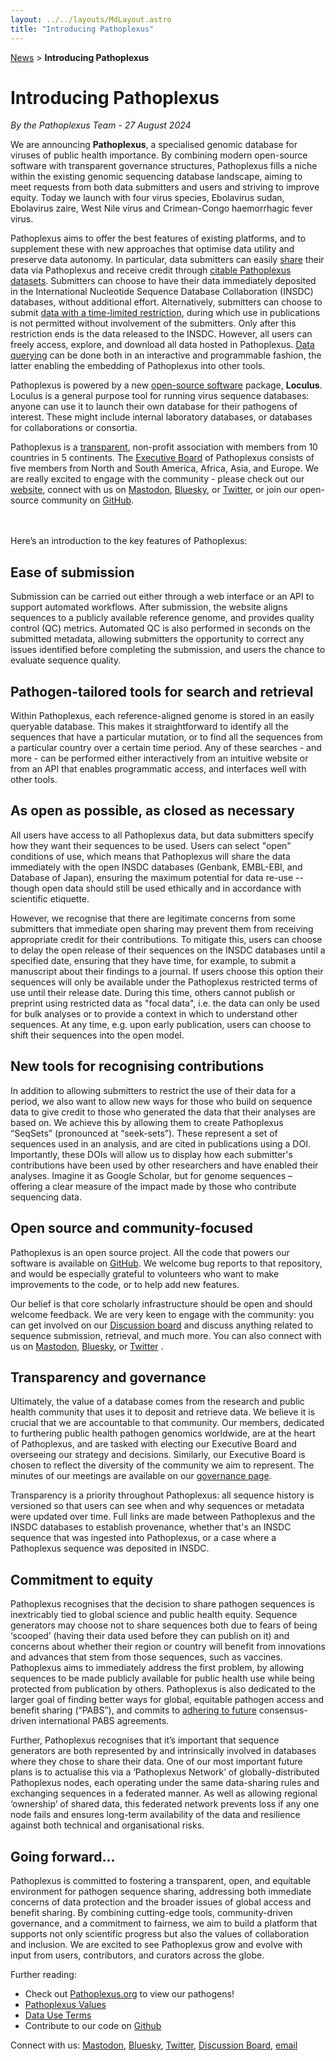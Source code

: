 ```yaml
---
layout: ../../layouts/MdLayout.astro
title: "Introducing Pathoplexus"
---
```


<div>
    <a href="/news">News</a> > <b>Introducing Pathoplexus</b>
</div>

# Introducing Pathoplexus

*By the Pathoplexus Team - 27 August 2024*

We are announcing **Pathoplexus**, a specialised genomic database for viruses of public health importance. By combining modern open-source software with transparent governance structures, Pathoplexus fills a niche within the existing genomic sequencing database landscape, aiming to meet requests from both data submitters and users and striving to improve equity. Today we launch with four virus species, Ebolavirus sudan, Ebolavirus zaire, West Nile virus and Crimean-Congo haemorrhagic fever virus.

Pathoplexus aims to offer the best features of existing platforms, and to supplement these with new approaches that optimise data utility and preserve data autonomy. In particular, data submitters can easily [share](#ease-of-submission) their data via Pathoplexus and receive credit through [citable Pathoplexus datasets](#new-tools-for-recognising-contributions). Submitters can choose to have their data immediately deposited in the International Nucleotide Sequence Database Collaboration (INSDC) databases, without additional effort. Alternatively, submitters can choose to submit [data with a time-limited restriction](#as-open-as-possible-as-closed-as-necessary), during which use in publications is not permitted without involvement of the submitters. Only after this restriction ends is the data released to the INSDC. However, all users can freely access, explore, and download all data hosted in Pathoplexus. [Data querying](#pathogen-tailored-tools-for-search-and-retrieval) can be done both in an interactive and programmable fashion, the latter enabling the embedding of Pathoplexus into other tools.

Pathoplexus is powered by a new [open-source software](#open-source-and-community-focused) package, **Loculus**. Loculus is a general purpose tool for running virus sequence databases: anyone can use it to launch their own database for their pathogens of interest. These might include internal laboratory databases, or databases for collaborations or consortia.

Pathoplexus is a [transparent](#transparency-and-governance), non-profit association with members from 10 countries in 5 continents. The [Executive Board](/about/eb) of Pathoplexus consists of five members from North and South America, Africa, Asia, and Europe. We are really excited to engage with the community - please check out our [website](https://pathoplexus.org), connect with us on [Mastodon](https://mstdn.science/@pathoplexus), [Bluesky](https://bsky.app/profile/pathoplexus.org), or [Twitter](https://x.com/pathoplexus), or join our open-source community on [GitHub](https://github.com/pathoplexus/pathoplexus).

<br></br>
Here’s an introduction to the key features of Pathoplexus:

## Ease of submission

Submission can be carried out either through a web interface or an API to support automated workflows. After submission, the website aligns sequences to a publicly available reference genome, and provides quality control (QC) metrics. Automated QC is also performed in seconds on the submitted metadata, allowing submitters the opportunity to correct any issues identified before completing the submission, and users the chance to evaluate sequence quality.

## Pathogen-tailored tools for search and retrieval

Within Pathoplexus, each reference-aligned genome is stored in an easily queryable database. This makes it straightforward to identify all the sequences that have a particular mutation, or to find all the sequences from a particular country over a certain time period. Any of these searches - and more - can be performed either interactively from an intuitive website or from an API that enables programmatic access, and interfaces well with other tools.

## As open as possible, as closed as necessary

All users have access to all Pathoplexus data, but data submitters specify how they want their sequences to be used. Users can select "open" conditions of use, which means that Pathoplexus will share the data immediately with the open INSDC databases (Genbank, EMBL-EBI, and Database of Japan), ensuring the maximum potential for data re-use -- though open data should still be used ethically and in accordance with scientific etiquette. 

However, we recognise that there are legitimate concerns from some submitters that immediate open sharing may prevent them from receiving appropriate credit for their contributions. To mitigate this, users can choose to delay the open release of their sequences on the INSDC databases until a specified date, ensuring that they have time, for example, to submit a manuscript about their findings to a journal. If users choose this option their sequences will only be available under the Pathoplexus restricted terms of use until their release date. During this time, others cannot publish or preprint using restricted data as "focal data", i.e. the data can only be used for bulk analyses or to provide a context in which to understand other sequences. At any time, e.g. upon early publication, users can choose to shift their sequences into the open model.

## New tools for recognising contributions

In addition to allowing submitters to restrict the use of their data for a period, we also want to allow new ways for those who build on sequence data to give credit to those who generated the data that their analyses are based on. We achieve this by allowing them to create Pathoplexus “SeqSets” (pronounced at “seek-sets”). These represent a set of sequences used in an analysis, and are cited in publications using a DOI. Importantly, these DOIs will allow us to display how each submitter's contributions have been used by other researchers and have enabled their analyses. Imagine it as Google Scholar, but for genome sequences – offering a clear measure of the impact made by those who contribute sequencing data.

## Open source and community-focused

Pathoplexus is an open source project. All the code that powers our software is available on [GitHub](https://github.com/pathoplexus/pathoplexus). We welcome bug reports to that repository, and would be especially grateful to volunteers who want to make improvements to the code, or to help add new features.

Our belief is that core scholarly infrastructure should be open and should welcome feedback. We are very keen to engage with the community: you can get involved on our [Discussion board](https://discussion.pathoplexus.org) and discuss anything related to sequence submission, retrieval, and much more. You can also connect with us on [Mastodon](https://mstdn.science/@pathoplexus), [Bluesky](https://bsky.app/profile/pathoplexus.org), or [Twitter](https://x.com/pathoplexus) .

## Transparency and governance

Ultimately, the value of a database comes from the research and public health community that uses it to deposit and retrieve data. We believe it is crucial that we are accountable to that community. Our members, dedicated to furthering public health pathogen genomics worldwide, are at the heart of Pathoplexus, and are tasked with electing our Executive Board and overseeing our strategy and decisions. Similarly, our Executive Board is chosen to reflect the diversity of the community we aim to represent. The minutes of our meetings are available on our [governance page](/about/governance).

Transparency is a priority throughout Pathoplexus: all sequence history is versioned so that users can see when and why sequences or metadata were updated over time. Full links are made between Pathoplexus and the INSDC databases to establish provenance, whether that's an INSDC sequence that was ingested into Pathoplexus, or a case where a Pathoplexus sequence was deposited in INSDC.

## Commitment to equity

Pathoplexus recognises that the decision to share pathogen sequences is inextricably tied to global science and public health equity. Sequence generators may choose not to share sequences both due to fears of being ‘scooped’ (having their data used before they can publish on it) and concerns about whether their region or country will benefit from innovations and advances that stem from those sequences, such as vaccines. Pathoplexus aims to immediately address the first problem, by allowing sequences to be made publicly available for public health use while being protected from publication by others. Pathoplexus is also dedicated to the larger goal of finding better ways for global, equitable pathogen access and benefit sharing (“PABS”), and commits to [adhering to future](/about/governance/values#article-4-beneficial-sharing) consensus-driven international PABS agreements.

Further, Pathoplexus recognises that it’s important that sequence generators are both represented by and intrinsically involved in databases where they chose to share their data. One of our most important future plans is to actualise this via a ‘Pathoplexus Network’ of globally-distributed Pathoplexus nodes, each operating under the same data-sharing rules and exchanging sequences in a federated manner. As well as allowing regional ‘ownership’ of shared data, this federated network prevents loss if any one node fails and ensures long-term availability of the data and resilience against both technical and organisational risks.

## Going forward…

Pathoplexus is committed to fostering a transparent, open, and equitable environment for pathogen sequence sharing, addressing both immediate concerns of data protection and the broader issues of global access and benefit sharing. By combining cutting-edge tools, community-driven governance, and a commitment to fairness, we aim to build a platform that supports not only scientific progress but also the values of collaboration and inclusion. We are excited to see Pathoplexus grow and evolve with input from users, contributors, and curators across the globe.

Further reading:

- Check out [Pathoplexus.org](https://pathoplexus.org) to view our pathogens!
- [Pathoplexus Values](https://pathoplexus.org/about/governance/values)
- [Data Use Terms](/about/terms-of-use/data-use-terms)
- Contribute to our code on [Github](https://github.com/pathoplexus/pathoplexus)

Connect with us: [Mastodon](https://mstdn.science/@pathoplexus), [Bluesky](https://bsky.app/profile/pathoplexus.org), [Twitter](https://x.com/pathoplexus), [Discussion Board](https://discussion.pathoplexus.org), [email](mailto:hello@pathoplexus.org)
